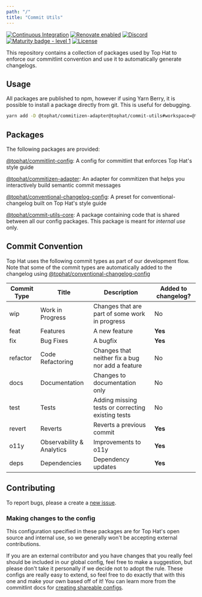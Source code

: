 ```yaml
---
path: "/"
title: "Commit Utils"
---
```


[![Continuous Integration](https://github.com/tophat/commit-utils/actions/workflows/pull-request.yml/badge.svg)](https://github.com/tophat/commit-utils/actions/workflows/pull-request.yml)
[![Renovate enabled](https://img.shields.io/badge/renovate-enabled-brightgreen.svg)](https://renovatebot.com/)
[![Discord](https://img.shields.io/discord/809577721751142410)](https://discord.gg/YhK3GFcZrk)
[![Maturity badge - level 1](https://img.shields.io/badge/Maturity-Level%201%20--%20New%20Project-yellow.svg)](https://github.com/tophat/getting-started/blob/main/scorecard.md)
[![License](https://img.shields.io/badge/License-Apache%202.0-blue.svg)](https://opensource.org/licenses/Apache-2.0)


This repository contains a collection of packages used by Top Hat to enforce our commitlint convention and use it to automatically generate changelogs.

## Usage

All packages are published to npm, however if using Yarn Berry, it is possible to install a package directly from git. This is useful for debugging.

```sh
yarn add -D @tophat/commitizen-adapter@tophat/commit-utils#workspace=@tophat/commitizen-adapter
```

## Packages

The following packages are provided:

[@tophat/commitlint-config](https://github.com/tophat/commit-utils/tree/main/packages/commitlint-config): A config for commitlint that enforces Top Hat's style guide

[@tophat/commitizen-adapter](https://github.com/tophat/commit-utils/tree/main/packages/commitizen-adapter): An adapter for commitizen that helps you interactively build semantic commit messages

[@tophat/conventional-changelog-config](https://github.com/tophat/commit-utils/tree/main/packages/conventional-changelog-config): A preset for conventional-changelog built on Top Hat's style guide

[@tophat/commit-utils-core](https://github.com/tophat/commit-utils/tree/main/packages/commit-utils-core): A package containing code that is shared between all our config packages. This package is meant for *internal use* only.


## Commit Convention

Top Hat uses the following commit types as part of our development flow. Note that some of the commit types are automatically added to the changelog using [@tophat/conventional-changelog-config](https://github.com/tophat/commit-utils/tree/main/packages/conventional-changelog-config)

| Commit Type | Title | Description | Added to changelog? |
| --- | --- | --- | --- |
| wip | Work in Progress | Changes that are part of some work in progress | No
| feat | Features | A new feature | **Yes**
| fix | Bug Fixes | A bugfix | **Yes**
| refactor | Code Refactoring | Changes that neither fix a bug nor add a feature | No
| docs | Documentation | Changes to documentation only | No
| test | Tests | Adding missing tests or correcting existing tests | No
| revert | Reverts | Reverts a previous commit | **Yes**
| o11y | Observability & Analytics | Improvements to o11y | **Yes**
| deps | Dependencies | Dependency updates | **Yes**

## Contributing

To report bugs, please a create a [new issue](https://github.com/tophat/commit-utils/issues).

### Making changes to the config

This configuration specified in these packages are for Top Hat's open source and internal use, so we generally won't be accepting external contributions.

If you are an external contributor and you have changes that you really feel should be included in our global config, feel free to make a suggestion, but please don't take it personally if we decide not to adopt the rule.
These configs are really easy to extend, so feel free to do exactly that with this one and make your own based off of it!
You can learn more from the commitlint docs for [creating shareable configs](https://eslint.org/docs/developer-guide/shareable-configs).

